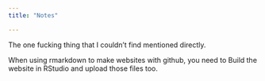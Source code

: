```yaml
---
title: "Notes"

---
```


The one fucking thing that I couldn't find mentioned directly.

When using rmarkdown to make websites with github, you need to Build the website in RStudio and upload those files too.